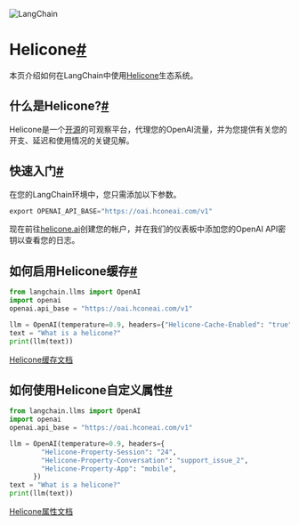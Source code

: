 

<Head>
  <script>
    {
      `(function() {
         var _hmt = _hmt || [];
(function() {
  var hm = document.createElement("script");
  hm.src = "https://hm.baidu.com/hm.js?e60fb290e204e04c5cb6f79b0ac1e697";
  var s = document.getElementsByTagName("script")[0]; 
  s.parentNode.insertBefore(hm, s);
})();
       })();`
    }
  </script>
</Head>

![LangChain](https://pica.zhimg.com/50/v2-56e8bbb52aa271012541c1fe1ceb11a2_r.gif)





Helicone[#](#helicone "跳转到标题")
==============================

本页介绍如何在LangChain中使用[Helicone](https://helicone.ai)生态系统。

什么是Helicone?[#](#what-is-helicone "跳转到标题")
------------------------------------------

Helicone是一个[开源](https://github.com/Helicone/helicone)的可观察平台，代理您的OpenAI流量，并为您提供有关您的开支、延迟和使用情况的关键见解。



快速入门[#](#quick-start "跳转到标题")
-----------------------------

在您的LangChain环境中，您只需添加以下参数。

```python
export OPENAI_API_BASE="https://oai.hconeai.com/v1"

```

现在前往[helicone.ai](https://helicone.ai/onboarding?step=2)创建您的帐户，并在我们的仪表板中添加您的OpenAI API密钥以查看您的日志。



如何启用Helicone缓存[#](#how-to-enable-helicone-caching "跳转到标题")
----------------------------------------------------------

```python
from langchain.llms import OpenAI
import openai
openai.api_base = "https://oai.hconeai.com/v1"

llm = OpenAI(temperature=0.9, headers={"Helicone-Cache-Enabled": "true"})
text = "What is a helicone?"
print(llm(text))

```

[Helicone缓存文档](https://docs.helicone.ai/advanced-usage/caching)

如何使用Helicone自定义属性[#](#how-to-use-helicone-custom-properties "Permalink to this headline")
-----------------------------------------------------------------------------------------

```python
from langchain.llms import OpenAI
import openai
openai.api_base = "https://oai.hconeai.com/v1"

llm = OpenAI(temperature=0.9, headers={
        "Helicone-Property-Session": "24",
        "Helicone-Property-Conversation": "support_issue_2",
        "Helicone-Property-App": "mobile",
      })
text = "What is a helicone?"
print(llm(text))

```

[Helicone属性文档](https://docs.helicone.ai/advanced-usage/custom-properties)

